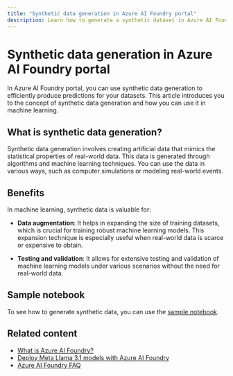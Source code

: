 ```yaml
---
title: "Synthetic data generation in Azure AI Foundry portal"
description: Learn how to generate a synthetic dataset in Azure AI Foundry portal.
---
```


# Synthetic data generation in Azure AI Foundry portal

In Azure AI Foundry portal, you can use synthetic data generation to efficiently produce predictions for your datasets. This article introduces you to the concept of synthetic data generation and how you can use it in machine learning.

## What is synthetic data generation?

Synthetic data generation involves creating artificial data that mimics the statistical properties of real-world data. This data is generated through algorithms and machine learning techniques. You can use the data in various ways, such as computer simulations or modeling real-world events.

## Benefits

In machine learning, synthetic data is valuable for:

- **Data augmentation**: It helps in expanding the size of training datasets, which is crucial for training robust machine learning models. This expansion technique is especially useful when real-world data is scarce or expensive to obtain.

- **Testing and validation**: It allows for extensive testing and validation of machine learning models under various scenarios without the need for real-world data.

## Sample notebook

To see how to generate synthetic data, you can use the [sample notebook](https://aka.ms/meta-llama-3.1-datagen).

## Related content

- [What is Azure AI Foundry?](../what-is-azure-ai-foundry)
- [Deploy Meta Llama 3.1 models with Azure AI Foundry](../how-to/deploy-models-llama)
- [Azure AI Foundry FAQ](../faq.yml)
